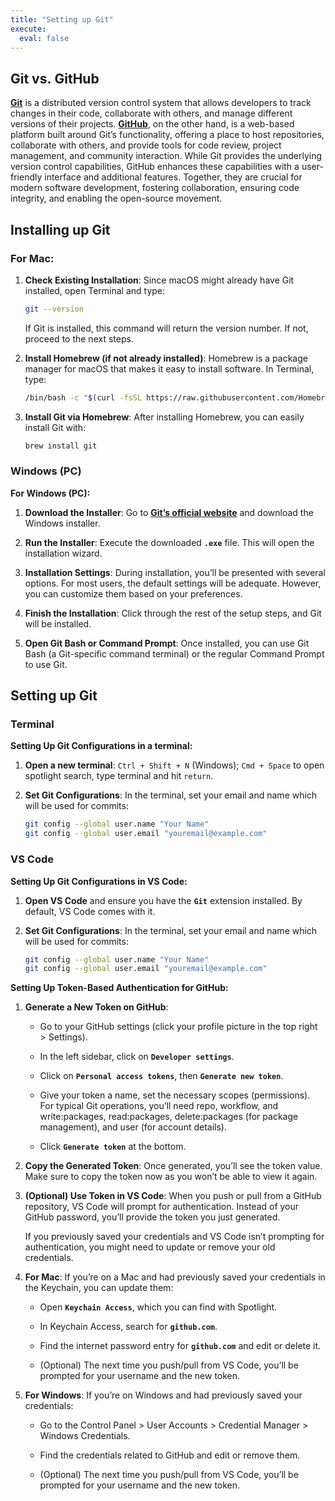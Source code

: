 ```yaml
---
title: "Setting up Git"
execute:
  eval: false
---
```


## Git vs. GitHub

[**Git**](https://en.wikipedia.org/wiki/Git) is a distributed version control system that allows developers to track changes in their code, collaborate with others, and manage different versions of their projects.
[**GitHub**](https://en.wikipedia.org/wiki/GitHub), on the other hand, is a web-based platform built around Git's functionality, offering a place to host repositories, collaborate with others, and provide tools for code review, project management, and community interaction.
While Git provides the underlying version control capabilities, GitHub enhances these capabilities with a user-friendly interface and additional features.
Together, they are crucial for modern software development, fostering collaboration, ensuring code integrity, and enabling the open-source movement.

## Installing up Git

### For Mac:

1.  **Check Existing Installation**: Since macOS might already have Git installed, open Terminal and type:

    ```bash
    git --version
    ```

    If Git is installed, this command will return the version number.
    If not, proceed to the next steps.

2.  **Install Homebrew (if not already installed)**: Homebrew is a package manager for macOS that makes it easy to install software.
    In Terminal, type:

    ```bash
    /bin/bash -c "$(curl -fsSL https://raw.githubusercontent.com/Homebrew/install/HEAD/install.sh)"
    ```

3.  **Install Git via Homebrew**: After installing Homebrew, you can easily install Git with:

    ```bash
    brew install git
    ```

### Windows (PC)

**For Windows (PC):**

1.  **Download the Installer**: Go to [**Git's official website**](https://git-scm.com/) and download the Windows installer.

2.  **Run the Installer**: Execute the downloaded **`.exe`** file.
    This will open the installation wizard.

3.  **Installation Settings**: During installation, you'll be presented with several options.
    For most users, the default settings will be adequate.
    However, you can customize them based on your preferences.

4.  **Finish the Installation**: Click through the rest of the setup steps, and Git will be installed.

5.  **Open Git Bash or Command Prompt**: Once installed, you can use Git Bash (a Git-specific command terminal) or the regular Command Prompt to use Git.

## Setting up Git

### Terminal

**Setting Up Git Configurations in a terminal:**

1.  **Open a new terminal**: `Ctrl + Shift + N` (Windows); `Cmd + Space` to open spotlight search, type terminal and hit `return`.

2.  **Set Git Configurations**: In the terminal, set your email and name which will be used for commits:

    ```bash
    git config --global user.name "Your Name"
    git config --global user.email "youremail@example.com"
    ```

### VS Code

**Setting Up Git Configurations in VS Code:**

1.  **Open VS Code** and ensure you have the **`Git`** extension installed.
    By default, VS Code comes with it.

2.  **Set Git Configurations**: In the terminal, set your email and name which will be used for commits:

    ```bash
    git config --global user.name "Your Name"
    git config --global user.email "youremail@example.com"
    ```

**Setting Up Token-Based Authentication for GitHub:**

1.  **Generate a New Token on GitHub**:

    -   Go to your GitHub settings (click your profile picture in the top right \> Settings).

    -   In the left sidebar, click on **`Developer settings`**.

    -   Click on **`Personal access tokens`**, then **`Generate new token`**.

    -   Give your token a name, set the necessary scopes (permissions).
        For typical Git operations, you'll need repo, workflow, and write:packages, read:packages, delete:packages (for package management), and user (for account details).

    -   Click **`Generate token`** at the bottom.

2.  **Copy the Generated Token**: Once generated, you'll see the token value.
    Make sure to copy the token now as you won't be able to view it again.

3.  **(Optional) Use Token in VS Code**: When you push or pull from a GitHub repository, VS Code will prompt for authentication.
    Instead of your GitHub password, you'll provide the token you just generated.

    If you previously saved your credentials and VS Code isn't prompting for authentication, you might need to update or remove your old credentials.

4.  **For Mac**: If you're on a Mac and had previously saved your credentials in the Keychain, you can update them:

    -   Open **`Keychain Access`**, which you can find with Spotlight.

    -   In Keychain Access, search for **`github.com`**.

    -   Find the internet password entry for **`github.com`** and edit or delete it.

    -   (Optional) The next time you push/pull from VS Code, you'll be prompted for your username and the new token.

5.  **For Windows**: If you're on Windows and had previously saved your credentials:

    -   Go to the Control Panel \> User Accounts \> Credential Manager \> Windows Credentials.

    -   Find the credentials related to GitHub and edit or remove them.

    -   (Optional) The next time you push/pull from VS Code, you'll be prompted for your username and the new token.
